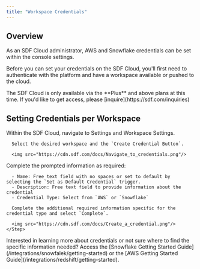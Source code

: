 ```yaml
---
title: "Workspace Credentials"
---
```


## Overview

As an SDF Cloud administrator, AWS and Snowflake credentials can be set within the console settings.

Before you can set your credentials on the SDF Cloud, you'll first need to authenticate with the platform and have a workspace 
available or pushed to the cloud. 

<Note>
The SDF Cloud is only available via the **Plus** and above plans at this time. If you'd like to get access, please [inquire](https://sdf.com/inquiries)
</Note>

## Setting Credentials per Workspace

<Steps>
    <Step title="Settings Workspaces">
      Within the SDF Cloud, navigate to Settings and Workspace Settings.

      Select the desired workspace and the `Create Credential Button`.

      <img src="https://cdn.sdf.com/docs/Navigate_to_credentials.png"/>
  </Step>
      <Step title="Complete the Form">
      Complete the prompted information as required:

      - Name: Free text field with no spaces or set to default by selecting the `Set as Default Credential` trigger. 
      - Description: Free text field to provide information about the credential
      - Credential Type: Select from `AWS` or `Snowflake`

      Complete the additional required information specific for the credential type and select `Complete`.

      <img src="https://cdn.sdf.com/docs/Create_a_credential.png"/>
    </Step>
</Steps>

<Note>
Interested in learning more about credentials or not sure where to find the specific information needed? Access the 
[Snowflake Getting Started Guide](/integrations/snowfalek/getting-started) or the [AWS Getting Started Guide](/integrations/redshift/getting-started).
</Note>
